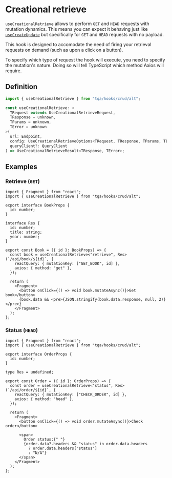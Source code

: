 # Creational retrieve

`useCreationalRetrieve` allows to perform `GET` and `HEAD` requests with
mutation dynamics. This means you can expect it behaving just like
[`useCreateUpdate`](/create-update-partial-update) but specifically for `GET`
and `HEAD` requests with no payload.

This hook is designed to accomodate the need of firing your retrieval requests
on demand (such as upon a click on a button).

To specify which type of request the hook will execute, you need to specify the
mutation's nature. Doing so will tell TypeScript which method Axios will
require.

## Definition

```ts filename="Import statement (TypeScript)"
import { useCreationalRetrieve } from "tqa/hooks/crud/alt";
```

```ts filename="Signature (TypeScript)"
const useCreationalRetrieve: <
  TRequest extends UseCreationalRetrieveRequest,
  TResponse = unknown,
  TParams = unknown,
  TError = unknown
>(
  url: Endpoint,
  config: UseCreationalRetrieveOptions<TRequest, TResponse, TParams, TError>,
  queryClient?: QueryClient
) => UseCreationalRetrieveResult<TResponse, TError>;
```

## Examples

### Retrieve (`GET`)

```tsx filename="TypeScript (TSX)"
import { Fragment } from "react";
import { useCreationalRetrieve } from "tqa/hooks/crud/alt";

export interface BookProps {
  id: number;
}

interface Res {
  id: number;
  title: string;
  year: number;
}

export const Book = ({ id }: BookProps) => {
  const book = useCreationalRetrieve<"retrieve", Res>(`/api/book/${id}`, {
    reactQuery: { mutationKey: ["GET_BOOK", id] },
    axios: { method: "get" },
  });

  return (
    <Fragment>
      <button onClick={() => void book.mutateAsync()}>Get book</button>
      {book.data && <pre>{JSON.stringify(book.data.response, null, 2)}</pre>}
    </Fragment>
  );
};
```

### Status (`HEAD`)

```tsx filename="TypeScript (TSX)"
import { Fragment } from "react";
import { useCreationalRetrieve } from "tqa/hooks/crud/alt";

export interface OrderProps {
  id: number;
}

type Res = undefined;

export const Order = ({ id }: OrderProps) => {
  const order = useCreationalRetrieve<"status", Res>(`/api/order/${id}`, {
    reactQuery: { mutationKey: ["CHECK_ORDER", id] },
    axios: { method: "head" },
  });

  return (
    <Fragment>
      <button onClick={() => void order.mutateAsync()}>Check order</button>

      <span>
        Order status:{" "}
        {order.data?.headers && "status" in order.data.headers
          ? order.data.headers["status"]
          : "N/A"}
      </span>
    </Fragment>
  );
};
```
